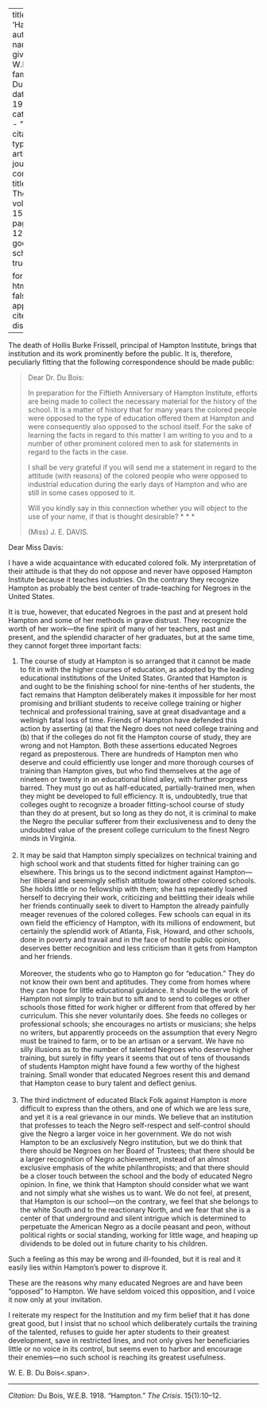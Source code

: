 
---
title: 'Hampton'
author:
  - name:
      given: W.E.B.
      family: Du Bois
date: May 1918
categories: 
  - ""
citation: 
  type: article-journal
  container-title: The Crisis
  volume: 15
  issue: 1
  page: 10-12
google-scholar: true

format:
  html:
    toc: false
    appendix-cite-as: display
---


The death of Hollis Burke Frissell, principal of Hampton Institute, brings that institution and its work prominently before the public. It is, therefore, peculiarly fitting that the following correspondence should be made public: 

> Dear Dr. Du Bois:    <p> In preparation for the Fiftieth Anniversary of Hampton Institute, efforts are being made to collect the necessary material for the history of the school. It is a matter of history that for many years the colored people were opposed to the type of education offered them at Hampton and were consequently also opposed to the school itself. For the sake of learning the facts in regard to this matter I am writing to you and to a number of other prominent colored men to ask for statements in regard to the facts in the case.   <p> I shall be very grateful if you will send me a statement in regard to the attitude (with reasons) of the colored people who were opposed to industrial education during the early days of Hampton and who are still in some cases opposed to it.      <p> Will you kindly say in this connection whether you will object to the use of your name, if that is thought desirable? * * *       <p> (Miss) J. E. DAVIS. 

Dear Miss Davis: 

I have a wide acquaintance with educated colored folk. My interpretation of their attitude is that they do not oppose and never have opposed Hampton Institute because it teaches  industries. On the contrary they recognize Hampton as probably the best center of trade-teaching for Negroes in the United States. 

It is true, however, that educated Negroes in the past and at present hold Hampton and some of her methods in grave distrust. They recognize the worth of her work---the fine spirit of many of her teachers, past and present, and the splendid character of her graduates, but at the same time, they cannot forget three important facts: 

1. The course of study at Hampton is so arranged that it cannot be made to fit in with the higher courses of education, as adopted by the leading educational institutions of the United States. Granted that Hampton is and ought to be the finishing school for nine-tenths of her students, the fact remains that Hampton deliberately makes it impossible for her most promising and brilliant students to receive college training or higher technical and professional training, save at great disadvantage and a wellnigh fatal loss of time. Friends of Hampton have defended this action by asserting (a) that the Negro does not need college training and (b) that if the colleges do not fit the Hampton course of study, they are wrong and not Hampton. Both these assertions educated Negroes regard as preposterous. There are hundreds of Hampton men who deserve and could efficiently use longer and more thorough courses of training than Hampton gives, but who find themselves at the age of nineteen or twenty in an educational blind alley, with further progress barred. They must go out as half-educated, partially-trained men, when they might be developed to full efficiency. It is, undoubtedly, true that colleges ought to recognize a broader fitting-school course of study than they do at present, but so long as they do not, it is criminal to make the Negro the peculiar sufferer from their exclusiveness and to deny the undoubted value of the present college curriculum to the finest Negro minds in Virginia.<br>&nbsp;
2. It may be said that Hampton simply specializes on technical training and high school work and that students fitted for higher training can go elsewhere. This brings us to the second indictment against Hampton---her illiberal and seemingly selfish attitude toward other colored schools. She holds little or no fellowship with them; she has repeatedly loaned herself to decrying their work, criticizing and belittling their ideals while her friends continually seek to divert to Hampton the already painfully meager revenues of the colored colleges. Few schools can equal in its own field the efficiency of Hampton, with its millions of endowment, but certainly the splendid work of Atlanta, Fisk, Howard, and other schools, done in poverty and travail and in the face of hostile public opinion, deserves better recognition and less criticism than it gets from Hampton and her friends.<br>&nbsp;<br> 
Moreover, the students who go to Hampton go for "education." They do not know their own bent and aptitudes. They come from homes where they can hope for little educational guidance. It should be the work of Hampton not simply to train but to sift and to send to colleges or other schools those fitted for work higher or different from that offered by her curriculum. This she never voluntarily does. She feeds no colleges or professional schools; she encourages no artists or musicians; she helps no writers, but apparently proceeds on the assumption that every Negro must be trained to farm, or to be an artisan or a servant. We have no silly illusions as to the number of talented Negroes who deserve higher training, but surely in fifty years it seems that out of tens of thousands of students Hampton might have found a few worthy of the highest training. Small wonder that educated Negroes resent this and demand that Hampton cease to bury talent and deflect genius. <br>&nbsp;
3. The third indictment of educated Black Folk against Hampton is more difficult to express than the others, and one of which we are less sure, and yet it is a real grievance in our minds. We believe that an institution that professes to teach the Negro self-respect and self-control should give the Negro a larger voice in her government. We do not wish Hampton to be an exclusively Negro institution, but we do think that there should be Negroes on her Board of Trustees; that there should be a larger recognition of Negro achievement, instead of an almost exclusive emphasis of the white philanthropists; and that there should be a closer touch between the school and the body of educated Negro opinion. In fine, we think that Hampton should consider what we want and not simply what she wishes us to want. We do not feel, at present, that Hampton is our school---on the contrary, we feel that she belongs to the white South and to the reactionary North, and we fear that she is a center of that underground and silent intrigue which is determined to perpetuate the American Negro as a docile peasant and peon, without political rights or social standing, working for little wage, and heaping up dividends to be doled out in future charity to his children. 

Such a feeling as this may be wrong and ill-founded, but it is real and it easily lies within Hampton's power to disprove it. 

These are the reasons why many educated Negroes are and have been "opposed" to Hampton. We have seldom voiced this opposition, and I voice it now only at your invitation. 

I reiterate my respect for the Institution and my firm belief that it has done great good, but I insist that no school which deliberately curtails the training of the talented, refuses to guide her apter students to their greatest development, save in restricted lines, and not only gives her beneficiaries little or no voice in its control, but seems even to harbor and encourage their enemies---no such school is reaching its greatest usefulness. 

W. E. B. <span class = "small-caps">Du Bois<.span>.

__________
*Citation:* Du Bois, W.E.B. 1918. "Hampton." *The Crisis*. 15(1):10&ndash;12.